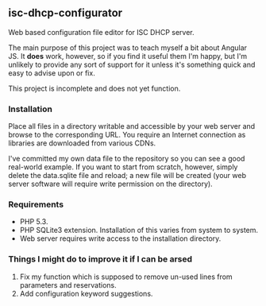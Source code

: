 ==isc-dhcp-configurator==

Web based configuration file editor for ISC DHCP server.

The main purpose of this project was to teach myself a bit about Angular JS. It '''does''' work,
however, so if you find it useful them I'm happy, but I'm unlikely to provide
any sort of support for it unless it's something quick and easy to advise upon or fix.

This project is incomplete and does not yet function.

=== Installation ===

Place all files in a directory writable and accessible by your web server and browse to the corresponding URL. You require
an Internet connection as libraries are downloaded from various CDNs.

I've committed my own data file to the repository so you can see a good real-world example. If you want to start
from scratch, however, simply delete the data.sqlite file and reload; a new file will be created (your web server
software will require write permission on the directory).

=== Requirements ===

* PHP 5.3.
* PHP SQLite3 extension. Installation of this varies from system to system.
* Web server requires write access to the installation directory.

=== Things I might do to improve it if I can be arsed ===

# Fix my function which is supposed to remove un-used lines from parameters and reservations.
# Add configuration keyword suggestions.

